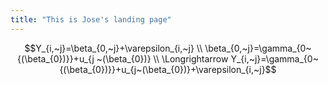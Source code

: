 ```yaml
---
title: "This is Jose's landing page"
---
```


$$Y_{i,~j}=\beta_{0,~j}+\varepsilon_{i,~j} \\
\beta_{0,~j}=\gamma_{0~{(\beta_{0})}}+u_{j ~(\beta_{0})} \\
\Longrightarrow Y_{i,~j}=\gamma_{0~{(\beta_{0})}}+u_{j~(\beta_{0})}+\varepsilon_{i,~j}$$
